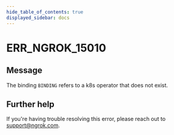 ```yaml
---
hide_table_of_contents: true
displayed_sidebar: docs
---
```



# ERR_NGROK_15010

## Message

The binding `BINDING` refers to a k8s operator that does not exist.

<ErrorDetails error="err_ngrok_15010" />

## Further help

If you're having trouble resolving this error, please reach out to [support@ngrok.com](mailto:support@ngrok.com?subject=Help%20with%20ERR_NGROK_15010).
